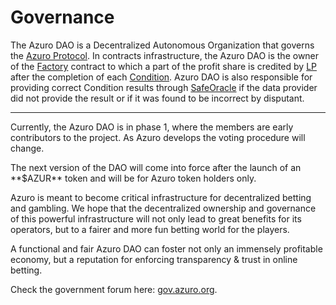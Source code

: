 
# Governance

The Azuro DAO is a Decentralized Autonomous Organization that governs the [Azuro Protocol](/concepts/the-azuro-protocol).
In contracts infrastructure, the Azuro DAO is the owner of the [Factory](/contracts/factory) contract to which a part
of the profit share is credited by [LP](/contracts/lp) after the completion of each [Condition](/concepts/protocol/conditions).
Azuro DAO is also responsible for providing correct Condition results through [SafeOracle](/contracts/safe-oracle)
if the data provider did not provide the result or if it was found to be incorrect by disputant.

---

Currently, the Azuro DAO is in phase 1, where the members are early contributors to the project. As Azuro develops
the voting procedure will change.

<Callout type="feature">
  The next version of the DAO will come into force after the launch of an **$AZUR** token
  and will be for Azuro token holders only.
</Callout>

Azuro is meant to become critical infrastructure for decentralized betting and gambling. We hope that the decentralized
ownership and governance of this powerful infrastructure will not only lead to great benefits for its operators, but
to a fairer and more fun betting world for the players.

A functional and fair Azuro DAO can foster not only an immensely profitable economy, but a reputation for enforcing
transparency & trust in online betting.

Check the government forum here: [gov.azuro.org](https://gov.azuro.org).
